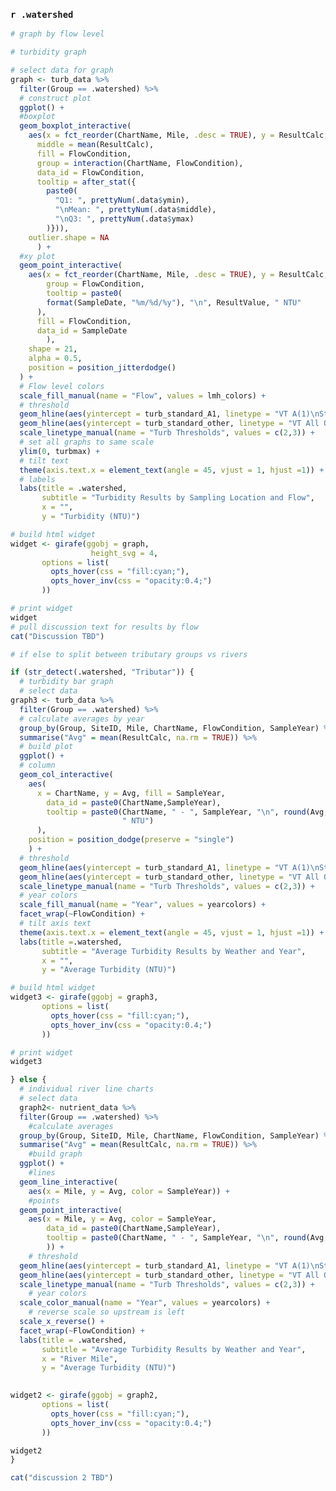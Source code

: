 ### `r .watershed`

```r
# graph by flow level

# turbidity graph

# select data for graph
graph <- turb_data %>%
  filter(Group == .watershed) %>%
  # construct plot
  ggplot() +
  #boxplot
  geom_boxplot_interactive(
    aes(x = fct_reorder(ChartName, Mile, .desc = TRUE), y = ResultCalc,
      middle = mean(ResultCalc),
      fill = FlowCondition,
      group = interaction(ChartName, FlowCondition),
      data_id = FlowCondition,
      tooltip = after_stat({
        paste0(
          "Q1: ", prettyNum(.data$ymin),
          "\nMean: ", prettyNum(.data$middle),
          "\nQ3: ", prettyNum(.data$ymax)
        )})),
    outlier.shape = NA
      ) +
  #xy plot
  geom_point_interactive(
    aes(x = fct_reorder(ChartName, Mile, .desc = TRUE), y = ResultCalc,
        group = FlowCondition,
        tooltip = paste0(
        format(SampleDate, "%m/%d/%y"), "\n", ResultValue, " NTU"
      ),
      fill = FlowCondition,
      data_id = SampleDate
        ),
    shape = 21,
    alpha = 0.5,
    position = position_jitterdodge()
  ) +
  # Flow level colors
  scale_fill_manual(name = "Flow", values = lmh_colors) +
  # threshold
  geom_hline(aes(yintercept = turb_standard_A1, linetype = "VT A(1)\nStandard"), color = standardcolor) +
  geom_hline(aes(yintercept = turb_standard_other, linetype = "VT All Other\nStandard"), color = standardcolor2) +
  scale_linetype_manual(name = "Turb Thresholds", values = c(2,3)) +
  # set all graphs to same scale
  ylim(0, turbmax) +
  # tilt text
  theme(axis.text.x = element_text(angle = 45, vjust = 1, hjust =1)) +
  # labels
  labs(title = .watershed,
       subtitle = "Turbidity Results by Sampling Location and Flow",
       x = "",
       y = "Turbidity (NTU)")

# build html widget
widget <- girafe(ggobj = graph,
                  height_svg = 4,
       options = list(
         opts_hover(css = "fill:cyan;"),
         opts_hover_inv(css = "opacity:0.4;")
       ))

# print widget
widget
# pull discussion text for results by flow
cat("Discussion TBD")

# if else to split between tributary groups vs rivers

if (str_detect(.watershed, "Tributar")) {
  # turbidity bar graph
  # select data
graph3 <- turb_data %>%
  filter(Group == .watershed) %>%
  # calculate averages by year
  group_by(Group, SiteID, Mile, ChartName, FlowCondition, SampleYear) %>%
  summarise("Avg" = mean(ResultCalc, na.rm = TRUE)) %>%
  # build plot
  ggplot() +
  # column
  geom_col_interactive(
    aes(
      x = ChartName, y = Avg, fill = SampleYear,
        data_id = paste0(ChartName,SampleYear),
        tooltip = paste0(ChartName, " - ", SampleYear, "\n", round(Avg, digits = 2),
                         " NTU")
      ), 
    position = position_dodge(preserve = "single")
    ) +
  # threshold
  geom_hline(aes(yintercept = turb_standard_A1, linetype = "VT A(1)\nStandard"), color = standardcolor) +
  geom_hline(aes(yintercept = turb_standard_other, linetype = "VT All Other\nStandard"), color = standardcolor2) +
  scale_linetype_manual(name = "Turb Thresholds", values = c(2,3)) +
  # year colors
  scale_fill_manual(name = "Year", values = yearcolors) +
  facet_wrap(~FlowCondition) +
  # tilt axis text
  theme(axis.text.x = element_text(angle = 45, vjust = 1, hjust =1)) +
  labs(title =.watershed,
       subtitle = "Average Turbidity Results by Weather and Year",
       x = "",
       y = "Average Turbidity (NTU)")

# build html widget
widget3 <- girafe(ggobj = graph3,
       options = list(
         opts_hover(css = "fill:cyan;"),
         opts_hover_inv(css = "opacity:0.4;")
       ))

# print widget
widget3

} else {
  # individual river line charts
  # select data
  graph2<- nutrient_data %>%
  filter(Group == .watershed) %>%
    #calculate averages
  group_by(Group, SiteID, Mile, ChartName, FlowCondition, SampleYear) %>%
  summarise("Avg" = mean(ResultCalc, na.rm = TRUE)) %>%
    #build graph
  ggplot() +
    #lines
  geom_line_interactive(
    aes(x = Mile, y = Avg, color = SampleYear)) +
    #points
  geom_point_interactive(
    aes(x = Mile, y = Avg, color = SampleYear,
        data_id = paste0(ChartName,SampleYear),
        tooltip = paste0(ChartName, " - ", SampleYear, "\n", round(Avg, digits = 2), " NTU")
        )) +
    # threshold
  geom_hline(aes(yintercept = turb_standard_A1, linetype = "VT A(1)\nStandard"), color = standardcolor) +
  geom_hline(aes(yintercept = turb_standard_other, linetype = "VT All Other\nStandard"), color = standardcolor2) +
  scale_linetype_manual(name = "Turb Thresholds", values = c(2,3)) +
    # year colors
  scale_color_manual(name = "Year", values = yearcolors) +
    # reverse scale so upstream is left
  scale_x_reverse() +
  facet_wrap(~FlowCondition) +
  labs(title = .watershed,
       subtitle = "Average Turbidity Results by Weather and Year",
       x = "River Mile",
       y = "Average Turbidity (NTU)")

 
widget2 <- girafe(ggobj = graph2,
       options = list(
         opts_hover(css = "fill:cyan;"),
         opts_hover_inv(css = "opacity:0.4;")
       ))

widget2
}

cat("discussion 2 TBD")

```